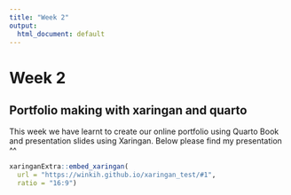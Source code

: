 ```yaml
---
title: "Week 2"
output: 
  html_document: default 
---
```


# Week 2

## Portfolio making with xaringan and quarto

This week we have learnt to create our online portfolio using Quarto Book and presentation slides using Xaringan. Below please find my presentation \^\^

```r
xaringanExtra::embed_xaringan(
  url = "https://winkih.github.io/xaringan_test/#1",
  ratio = "16:9")

```
